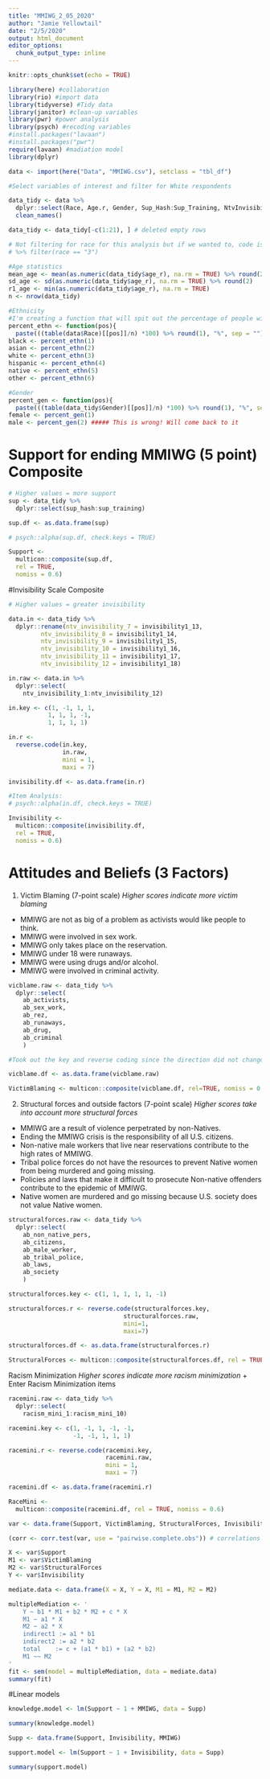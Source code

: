 ```yaml
---
title: "MMIWG_2_05_2020"
author: "Jamie Yellowtail"
date: "2/5/2020"
output: html_document
editor_options: 
  chunk_output_type: inline
---
```


```r
knitr::opts_chunk$set(echo = TRUE)
```

```r

library(here) #collaboration
library(rio) #import data
library(tidyverse) #Tidy data
library(janitor) #clean-up variables
library(pwr) #power analysis
library(psych) #recoding variables
#install.packages("lavaan")
#install.packages("pwr")
require(lavaan) #madiation model
library(dplyr)

data <- import(here("Data", "MMIWG.csv"), setclass = "tbl_df")

```

```r

#Select variables of interest and filter for White respondents

data_tidy <- data %>%
  dplyr::select(Race, Age.r, Gender, Sup_Hash:Sup_Training, NtvInvisibility_1:Invisibility1_18, IN_Violence, RacismMini_1:RacismMini_10, AB_Activists:AB_Laws) %>%
  clean_names() 

data_tidy <- data_tidy[-c(1:21), ] # deleted empty rows

# Not filtering for race for this analysis but if we wanted to, code is below
# %>% filter(race == "3") 


```

```r
#Age statistics
mean_age <- mean(as.numeric(data_tidy$age_r), na.rm = TRUE) %>% round(2)
sd_age <- sd(as.numeric(data_tidy$age_r), na.rm = TRUE) %>% round(2)
r1_age <- min(as.numeric(data_tidy$age_r), na.rm = TRUE)
n <- nrow(data_tidy)

#Ethnicity
#I'm creating a function that will spit out the percentage of people with a given ethnicity, including a % sign (For the entire data set)
percent_ethn <- function(pos){
  paste(((table(data$Race)[[pos]]/n) *100) %>% round(1), "%", sep = "")}
black <- percent_ethn(1)
asian <- percent_ethn(2)
white <- percent_ethn(3)
hispanic <- percent_ethn(4)
native <- percent_ethn(5)
other <- percent_ethn(6)

#Gender 
percent_gen <- function(pos){
  paste(((table(data_tidy$Gender)[[pos]]/n) *100) %>% round(1), "%", sep = "")}
female <- percent_gen(1)
male <- percent_gen(2) ##### This is wrong! Will come back to it


```


# Support for ending MMIWG (5 point) Composite
```r
# Higher values = more support
sup <- data_tidy %>%
  dplyr::select(sup_hash:sup_training)

sup.df <- as.data.frame(sup)

# psych::alpha(sup.df, check.keys = TRUE)

Support <-
  multicon::composite(sup.df,
  rel = TRUE,
  nomiss = 0.6)
```

#Invisibility Scale Composite
```r
# Higher values = greater invisibility

data.in <- data_tidy %>%
  dplyr::rename(ntv_invisibility_7 = invisibility1_13,
         ntv_invisibility_8 = invisibility1_14,
         ntv_invisibility_9 = invisibility1_15,
         ntv_invisibility_10 = invisibility1_16,
         ntv_invisibility_11 = invisibility1_17,
         ntv_invisibility_12 = invisibility1_18)

in.raw <- data.in %>%
  dplyr::select(
    ntv_invisibility_1:ntv_invisibility_12)

in.key <- c(1, -1, 1, 1,
           1, 1, 1, -1,
           1, 1, 1, 1)

in.r <-
  reverse.code(in.key,
               in.raw,
               mini = 1,
               maxi = 7)

invisibility.df <- as.data.frame(in.r)

#Item Analysis:
# psych::alpha(in.df, check.keys = TRUE)

Invisibility <-
  multicon::composite(invisibility.df,
  rel = TRUE,
  nomiss = 0.6)
```

# Attitudes and Beliefs (3 Factors)

1. Victim Blaming (7-point scale)
_Higher scores indicate more victim blaming_
+ MMIWG are not as big of a problem as activists would like people to think.
+ MMIWG were involved in sex work.
+ MMIWG only takes place on the reservation.
+ MMIWG under 18 were runaways.
+ MMIWG were using drugs and/or alcohol.
+ MMIWG were involved in criminal activity.

```r
vicblame.raw <- data_tidy %>%
  dplyr::select(
    ab_activists,
    ab_sex_work,
    ab_rez,
    ab_runaways,
    ab_drug,
    ab_criminal
    )

#Took out the key and reverse coding since the direction did not change for any of these values. 

vicblame.df <- as.data.frame(vicblame.raw)

VictimBlaming <- multicon::composite(vicblame.df, rel=TRUE, nomiss = 0.6)
```

2. Structural forces and outside factors (7-point scale)
_Higher scores take into account more structural forces_
+ MMIWG are a result of violence perpetrated by non-Natives.
+ Ending the MMIWG crisis is the responsibility of all U.S. citizens.
+ Non-native male workers that live near reservations contribute to the high rates of  MMIWG.
+ Tribal police forces do not have the resources to prevent Native women from being murdered and going missing.
+ Policies and laws that make it difficult to prosecute Non-native offenders contribute to the epidemic of MMIWG.
+ Native women are murdered and go missing because U.S. society does not value Native women.
```r
structuralforces.raw <- data_tidy %>%
  dplyr::select(
    ab_non_native_pers,
    ab_citizens,
    ab_male_worker,
    ab_tribal_police,
    ab_laws,
    ab_society
    )

structuralforces.key <- c(1, 1, 1, 1, 1, -1)

structuralforces.r <- reverse.code(structuralforces.key,
                                structuralforces.raw,
                                mini=1,
                                maxi=7)

structuralforces.df <- as.data.frame(structuralforces.r)

StructuralForces <- multicon::composite(structuralforces.df, rel = TRUE, nomiss=0.6)
```

Racism Minimization
_Higher scores indicate more racism minimization_
+ Enter Racism Minimization items
```r
racemini.raw <- data_tidy %>%
  dplyr::select(
    racism_mini_1:racism_mini_10)

racemini.key <- c(1, -1, 1, -1, -1,
                  -1, -1, 1, 1, 1)

racemini.r <- reverse.code(racemini.key,
                           racemini.raw,
                           mini = 1,
                           maxi = 7)

racemini.df <- as.data.frame(racemini.r)

RaceMini <-
  multicon::composite(racemini.df, rel = TRUE, nomiss = 0.6)

```
```r
var <- data.frame(Support, VictimBlaming, StructuralForces, Invisibility, RaceMini)

(corr <- corr.test(var, use = "pairwise.complete.obs")) # correlations for power analysis
```


```r

X <- var$Support
M1 <- var$VictimBlaming
M2 <- var$StructuralForces
Y <- var$Invisibility

mediate.data <- data.frame(X = X, Y = X, M1 = M1, M2 = M2)

multipleMediation <- '
    Y ~ b1 * M1 + b2 * M2 + c * X
    M1 ~ a1 * X
    M2 ~ a2 * X
    indirect1 := a1 * b1
    indirect2 := a2 * b2
    total    := c + (a1 * b1) + (a2 * b2)
    M1 ~~ M2 
'
fit <- sem(model = multipleMediation, data = mediate.data)
summary(fit)
```


#Linear models

```r
knowledge.model <- lm(Support ~ 1 + MMIWG, data = Supp)

summary(knowledge.model)
```


```r
Supp <- data.frame(Support, Invisibility, MMIWG)

support.model <- lm(Support ~ 1 + Invisibility, data = Supp)

summary(support.model)
```


